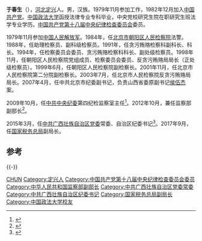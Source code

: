 '''于春生'''（{{bd|1961年|4月||}}），[[河北|河北]][[定兴|定兴]]人。男，汉族。1979年11月参加工作，1982年12月加入[[中国共产党|中国共产党]]。[[中国政法大学|中国政法大学]]函授法律专业专科毕业，中央党校研究生院在职研究生班法学专业学历。[[中国共产党第十八届中央纪律检查委员会|中国共产党第十八届中央纪律检查委员会]]委员。

1979年11月参加[[中国人民解放军|中国人民解放军]]。1984年，任[[北京市|北京市]][[朝阳区|朝阳区]][[人民|人民]][[检察院|检察院]]法警。1988年，任助理检察员、副科级检察员。1991年，任贪污贿赂检察科副科长、科长。1994年，任检察委员会委员、贪污贿赂检察科科长、副处级检察员。1998年11月，任朝阳区人民检察院党组成员、检察委员会委员、反贪污贿赂局局长（正处级检察员）。1999年6月，任朝阳区人民检察院副检察长。2001年11月，任北京市人民检察院第二分院副检察长。2003年7月，任北京市人民检察院反贪污贿赂局局长。2007年4月，任中共北京市纪委副书记，负责山西省委原副书记[[侯伍杰|侯伍杰]]案。

2009年10月，任[[中共中央纪委|中共中央纪委]]第四纪检监察室主任<ref>{{cite news|title=于春生任中央纪委四室主任，曾经主办山西省委原副书记侯伍杰受贿案|url=http://epaper.oeeee.com/A/html/2010-03/20/content_1034100.htm|accessdate=2014-03-25|newspaper=南方都市报|deadurl=yes|archiveurl=https://web.archive.org/web/20140325190502/http://epaper.oeeee.com/A/html/2010-03/20/content_1034100.htm|archivedate=2014-03-25}}</ref>。2012年10月，兼任监察部副部长<ref>{{cite news|title=监察部召开特邀监察员座谈会 黄树贤主持 于春生出席|url=http://www.ccdi.gov.cn/xxgk/ldbz/ycs/ycszyhd/201311/t20131101_12606.html|accessdate=2014-03-25|newspaper=中央纪委监察部网站|archive-date=2014-03-25|archive-url=https://web.archive.org/web/20140325174031/http://www.ccdi.gov.cn/xxgk/ldbz/ycs/ycszyhd/201311/t20131101_12606.html|dead-url=no}}</ref>。

2015年3月，任[[中共广西壮族自治区党委|中共广西壮族自治区党委]]常委、自治区纪委书记<ref>{{Cite web |url=http://news.xinhuanet.com/local/2015-03/26/c_127622911.htm |title=监察部副部长于春生任广西纪委书记 |accessdate=2015-03-26 |archive-date=2015-04-02 |archive-url=https://web.archive.org/web/20150402175153/http://news.xinhuanet.com/local/2015-03/26/c_127622911.htm |dead-url=no }}</ref>。2017年9月，任[[国家税务总局|国家税务总局]]副局长。

==参考==
{{reflist}}

{{-}}
{{start box}}
{{s-ppo|cpc}}
{{s-before|[[邓卫平|邓卫平]]}}
{{s-title|[[中国共产党广西壮族自治区纪律检查委员会|中国共产党广西壮族自治区纪律检查委员会]]书记|2015年3月—2017年9月}}
{{s-after|[[房靈敏|房靈敏]]}}
{{end box}}

{{DEFAULTSORT:YU于}}
[[Category:于姓|CHUN]]
[[Category:定兴人|Category:定兴人]]
[[Category:中国共产党第十八届中央纪律检查委员会委员|Category:中国共产党第十八届中央纪律检查委员会委员]]
[[Category:中华人民共和国监察部副部长|Category:中华人民共和国监察部副部长]]
[[Category:中共广西壮族自治区党委常委|Category:中共广西壮族自治区党委常委]]
[[Category:中共广西壮族自治区纪委书记|Category:中共广西壮族自治区纪委书记]]
[[Category:国家税务总局副局长|Category:国家税务总局副局长]]
[[Category:中国政法大学校友|Category:中国政法大学校友]]